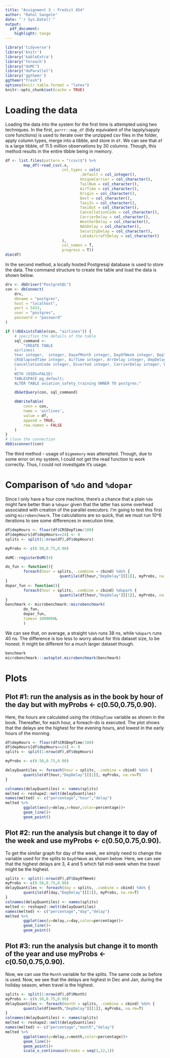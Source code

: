 ```yaml
---
title: "Assignment 3 : Predict 454"
author: "Rahul Sangole"
date: "`r Sys.Date()`"
output: 
  pdf_document: 
    highlight: tango
---
```


```r
library('tidyverse')
library('knitr')
library('kableExtra')
library('foreach')
library("doMC")
library("doParallel")
library('ggthemr')
ggthemr("fresh")
options(knitr.table.format = "latex")
knitr::opts_chunk$set(cache = TRUE)
```

# Loading the data

Loading the data into the system for the first time is attempted using two techniques. In the first, `purrr::map_df` (tidy equivalent of the lapply/sapply core functions) is used to iterate over the unzipped csv files in the folder, apply column types, merge into a tibble, and store in `df`. We can see that `df` is a large tibble, of 11.5 million observations by 30 columns. Though, this method results in the entire tibble being in memory.

```r
df <- list.files(pattern = "(csv)$") %>%
        map_df(~read_csv(.x,
                         col_types = cols(
                                 .default = col_integer(),
                                 UniqueCarrier = col_character(),
                                 TailNum = col_character(),
                                 AirTime = col_character(),
                                 Origin = col_character(),
                                 Dest = col_character(),
                                 TaxiIn = col_character(),
                                 TaxiOut = col_character(),
                                 CancellationCode = col_character(),
                                 CarrierDelay = col_character(),
                                 WeatherDelay = col_character(),
                                 NASDelay = col_character(),
                                 SecurityDelay = col_character(),
                                 LateAircraftDelay = col_character()
                         ),
                         col_names = T,
                         progress = T))
dim(df)
```

In the second method, a locally hosted Postgresql database is used to store the data. The command structure to create the table and load the data is shown below. 

```r
drv <- dbDriver("PostgreSQL")
con <- dbConnect(
    drv,
    dbname = "postgres",
    host = "localhost",
    port = 5433,
    user = "postgres",
    password = "password"
)

if (!dbExistsTable(con, "airlines")) {
    # specifies the details of the table
    sql_command <-
        "CREATE TABLE
    airlines(
    Year integer,  integer, DayofMonth integer, DayOfWeek integer, DepTime integer, CRSDepTime integer, ArrTime integer, CRSArrTime integer, UniqueCarrier integer, FlightNum integer, TailNum integer, ActualElapsedTime integer,
    CRSElapsedTime integer, AirTime integer, ArrDelay integer, DepDelay integer, Origin integer, Dest integer, Distance integer, TaxiIn integer, TaxiOut integer, Cancelled integer,
    CancellationCode integer, Diverted integer, CarrierDelay integer, WeatherDelay integer, NASDelay integer, SecurityDelay integer, LateAircraftDelay integer
    )
    WITH (OIDS=FALSE)
    TABLESPACE pg_default;
    ALTER TABLE aviation_safety_training OWNER TO postgres;"

    dbGetQuery(con, sql_command)

    dbWriteTable(
        conn = con,
        name = 'airlines',
        value = df,
        append = TRUE,
        row.names = FALSE
    )
}
# close the connection
dbDisconnect(con)
```

The third method - usage of `bigmemory` was attempted. Though, due to some error on my system, I could not get the read function to work correctly. Thus, I could not investigate it's usage.

# Comparison of `%do` and `%dopar`

Since I only have a four core machine, there's a chance that a plain `%do` might fare better than a `%dopar` given that the latter has some overhead associated with creation of the parallel executors. I'm going to test this first using `microbenchmark`. The calculations are so quick, that we must run 10^6 iterations to see some differences in execution time.

```r
df$depHours <- floor(df$CRSDepTime/100)
df$depHours[df$depHours==24] <- 0
splits <- split(1:nrow(df),df$depHours)

myProbs <- c(0.50,0.75,0.90)

doMC::registerDoMC(4)

do_fun <- function(){
        foreach(hour = splits, .combine = cbind) %do% {
                        quantile(df[hour,"DepDelay"][[1]], myProbs, na.rm=T)}
}
dopar_fun <- function(){
        foreach(hour = splits, .combine = cbind) %dopar% {
                        quantile(df[hour,"DepDelay"][[1]], myProbs, na.rm=T)}
}
benchmark <- microbenchmark::microbenchmark(
        do_fun,
        dopar_fun, 
        times= 1000000L
        )
````

We can see that, on average, a straight `%do%` runs 38 ns, while `%dopar%` runs 40 ns. The difference is too less to worry about for this dataset size, to be honest. It might be different for a much larger dataset though.

```r
benchmark
microbenchmark:::autoplot.microbenchmark(benchmark)
```

# Plots

## Plot #1: run the analysis as in the book by hour of the day but with myProbs <- c(0.50,0.75,0.90).

Here, the hours are calculated using the `CRSDepTime` variable as shown in the book. Thereafter, for each hour, a foreach-do is executed. The plot shows that the delays are the highest for the evening hours, and lowest in the early hours of the morning.

```r
df$depHours <- floor(df$CRSDepTime/100)
df$depHours[df$depHours==24] <- 0
splits <- split(1:nrow(df),df$depHours)

myProbs <- c(0.50,0.75,0.90)

delayQuantiles <- foreach(hour = splits, .combine = cbind) %do% {
        quantile(df[hour,"DepDelay"][[1]], myProbs, na.rm=T)
}

colnames(delayQuantiles) <- names(splits)
melted <- reshape2::melt(delayQuantiles)
names(melted) <- c("percentage","hour","delay")
melted %>%
        ggplot(aes(y=delay,x=hour,color=percentage))+
        geom_line()+
        geom_point()
```

## Plot #2: run the analysis but change it to day of the week and use myProbs <- c(0.50,0.75,0.90).

To get the similar graph for day of the week, we simply need to change the variable used for the splits to `DayOfWeek` as shown below. Here, we can see that the highest delays are 3, 4 and 5 which fall mid-week when the travel might be the highest.

```r
splits <- split(1:nrow(df),df$DayOfWeek)
myProbs <- c(0.50,0.75,0.90)
delayQuantiles <- foreach(day = splits, .combine = cbind) %do% {
        quantile(df[day,"DepDelay"][[1]], myProbs, na.rm=T)
}
colnames(delayQuantiles) <- names(splits)
melted <- reshape2::melt(delayQuantiles)
names(melted) <- c("percentage","day","delay")
melted %>%
        ggplot(aes(y=delay,x=day,color=percentage))+
        geom_line()+
        geom_point()
```

## Plot #3: run the analysis but change it to month of the year and use myProbs <- c(0.50,0.75,0.90).

Now, we can use the `Month` variable for the splits. The same code as before is used. Now, we see that the delays are highest in Dec and Jan, during the holiday season, when travel is the highest.

```r
splits <- split(1:nrow(df),df$Month)
myProbs <- c(0.50,0.75,0.90)
delayQuantiles <- foreach(month = splits, .combine = cbind) %do% {
        quantile(df[month,"DepDelay"][[1]], myProbs, na.rm=T)
}
colnames(delayQuantiles) <- names(splits)
melted <- reshape2::melt(delayQuantiles)
names(melted) <- c("percentage","month","delay")
melted %>%
        ggplot(aes(y=delay,x=month,color=percentage))+
        geom_line()+
        geom_point()+
        scale_x_continuous(breaks = seq(1,12,1))
```

